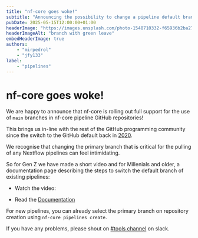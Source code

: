 ```yaml
---
title: "nf-core goes woke!"
subtitle: "Announcing the possibility to change a pipeline default branch to main"
pubDate: 2025-05-15T12:00:00+01:00
headerImage: "https://images.unsplash.com/photo-1548710332-f65936b2ba27"
headerImageAlt: "branch with green leave"
embedHeaderImage: true
authors:
    - "mirpedrol"
    - "jfy133"
label:
    - "pipelines"
---
```



# nf-core goes woke!

We are happy to announce that nf-core is rolling out full support for the use of `main` branches in nf-core pipeline GitHub repositories!

This brings us in-line with the rest of the GitHub programming community since the switch to the GitHub default back in [2020](https://github.blog/changelog/2020-10-01-the-default-branch-for-newly-created-repositories-is-now-main/).

We recognise that changing the primary branch that is critical for the pulling of any Nextflow pipelines can feel intimidating.

So for Gen Z we have made a short video and for Millenials and older, a documentation page describing the steps to switch the default branch of existing pipelines:

- Watch the video:

<YouTube id="WhpPh8PvZp0" poster="https://i.ytimg.com/vi/WhpPh8PvZp0/maxresdefault.jpg" />

- Read the [Documentation](https://nf-co.re/docs/tutorials/switching_branch_to_main/switching_master_to_main)

For new pipelines, you can already select the primary branch on repository creation using `nf-core pipelines create`.

If you have any problems, please shout on [#tools channel](https://nfcore.slack.com/archives/CE5LG7WMB) on slack.
